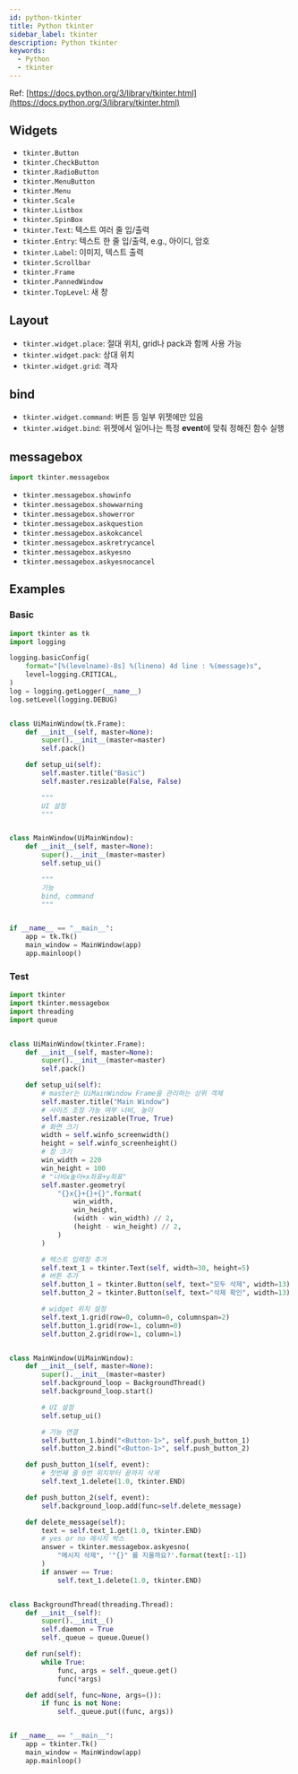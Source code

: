 ```yaml
---
id: python-tkinter
title: Python tkinter
sidebar_label: tkinter
description: Python tkinter
keywords:
  - Python
  - tkinter
---
```


Ref: [https://docs.python.org/3/library/tkinter.html](https://docs.python.org/3/library/tkinter.html)

## Widgets

- `tkinter.Button`
- `tkinter.CheckButton`
- `tkinter.RadioButton`
- `tkinter.MenuButton`
- `tkinter.Menu`
- `tkinter.Scale`
- `tkinter.Listbox`
- `tkinter.SpinBox`
- `tkinter.Text`: 텍스트 여러 줄 입/출력
- `tkinter.Entry`: 텍스트 한 줄 입/출력, e.g., 아이디, 암호
- `tkinter.Label`: 이미지, 텍스트 출력
- `tkinter.Scrollbar`
- `tkinter.Frame`
- `tkinter.PannedWindow`
- `tkinter.TopLevel`: 새 창

## Layout

- `tkinter.widget.place`: 절대 위치, grid나 pack과 함께 사용 가능
- `tkinter.widget.pack`: 상대 위치
- `tkinter.widget.grid`: 격자

## bind

- `tkinter.widget.command`: 버튼 등 일부 위젯에만 있음
- `tkinter.widget.bind`: 위젯에서 일어나는 특정 **event**에 맞춰 정해진 함수 실행

## messagebox

```python
import tkinter.messagebox
```

- `tkinter.messagebox.showinfo`
- `tkinter.messagebox.showwarning`
- `tkinter.messagebox.showerror`
- `tkinter.messagebox.askquestion`
- `tkinter.messagebox.askokcancel`
- `tkinter.messagebox.askretrycancel`
- `tkinter.messagebox.askyesno`
- `tkinter.messagebox.askyesnocancel`

## Examples

### Basic

```python
import tkinter as tk
import logging

logging.basicConfig(
    format="[%(levelname)-8s] %(lineno) 4d line : %(message)s",
    level=logging.CRITICAL,
)
log = logging.getLogger(__name__)
log.setLevel(logging.DEBUG)


class UiMainWindow(tk.Frame):
    def __init__(self, master=None):
        super().__init__(master=master)
        self.pack()

    def setup_ui(self):
        self.master.title("Basic")
        self.master.resizable(False, False)

        """
        UI 설정
        """


class MainWindow(UiMainWindow):
    def __init__(self, master=None):
        super().__init__(master=master)
        self.setup_ui()

        """
        기능
        bind, command
        """


if __name__ == "__main__":
    app = tk.Tk()
    main_window = MainWindow(app)
    app.mainloop()
```

### Test

```python
import tkinter
import tkinter.messagebox
import threading
import queue


class UiMainWindow(tkinter.Frame):
    def __init__(self, master=None):
        super().__init__(master=master)
        self.pack()

    def setup_ui(self):
        # master는 UiMainWindow Frame을 관리하는 상위 객체
        self.master.title("Main Window")
        # 사이즈 조정 가능 여부 너비, 높이
        self.master.resizable(True, True)
        # 화면 크기
        width = self.winfo_screenwidth()
        height = self.winfo_screenheight()
        # 창 크기
        win_width = 220
        win_height = 100
        # "너비x높이+x좌표+y좌표"
        self.master.geometry(
            "{}x{}+{}+{}".format(
                win_width,
                win_height,
                (width - win_width) // 2,
                (height - win_height) // 2,
            )
        )

        # 텍스트 입력창 추가
        self.text_1 = tkinter.Text(self, width=30, height=5)
        # 버튼 추가
        self.button_1 = tkinter.Button(self, text="모두 삭제", width=13)
        self.button_2 = tkinter.Button(self, text="삭제 확인", width=13)

        # widget 위치 설정
        self.text_1.grid(row=0, column=0, columnspan=2)
        self.button_1.grid(row=1, column=0)
        self.button_2.grid(row=1, column=1)


class MainWindow(UiMainWindow):
    def __init__(self, master=None):
        super().__init__(master=master)
        self.background_loop = BackgroundThread()
        self.background_loop.start()

        # UI 설정
        self.setup_ui()

        # 기능 연결
        self.button_1.bind("<Button-1>", self.push_button_1)
        self.button_2.bind("<Button-1>", self.push_button_2)

    def push_button_1(self, event):
        # 첫번째 줄 0번 위치부터 끝까지 삭제
        self.text_1.delete(1.0, tkinter.END)

    def push_button_2(self, event):
        self.background_loop.add(func=self.delete_message)

    def delete_message(self):
        text = self.text_1.get(1.0, tkinter.END)
        # yes or no 메시지 박스
        answer = tkinter.messagebox.askyesno(
            "메시지 삭제", '"{}" 를 지울까요?'.format(text[:-1])
        )
        if answer == True:
            self.text_1.delete(1.0, tkinter.END)


class BackgroundThread(threading.Thread):
    def __init__(self):
        super().__init__()
        self.daemon = True
        self._queue = queue.Queue()

    def run(self):
        while True:
            func, args = self._queue.get()
            func(*args)

    def add(self, func=None, args=()):
        if func is not None:
            self._queue.put((func, args))


if __name__ == "__main__":
    app = tkinter.Tk()
    main_window = MainWindow(app)
    app.mainloop()
```
